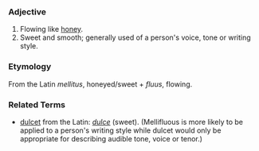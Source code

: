 ===Adjective===

# Flowing like [[w:honey|honey]].
# Sweet and smooth; generally used of a person's voice, tone or writing style.

===Etymology===

From the Latin ''mellitus'', honeyed/sweet + ''fluus'', flowing.

===Related Terms===
*[[dulcet]] from the Latin: ''[[dulce]]'' (sweet). (Mellifluous is more likely to be applied to a person's writing style while dulcet would only be appropriate for describing audible tone, voice or tenor.)